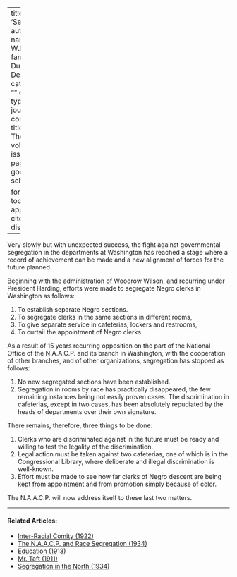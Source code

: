 
---
title: 'Segregation'
author:
  - name:
      given: W.E.B.
      family: Du Bois
date: Dec. 1928
categories: 
  - ""
citation: 
  type: article-journal
  container-title: The Crisis
  volume: 35
  issue: 12
  page: 418
google-scholar: true

format:
  html:
    toc: false
    appendix-cite-as: display
---



Very slowly but with unexpected success, the fight against governmental segregation in the departments at Washington has reached a stage where a record of achievement can be made and a new alignment of forces for the future planned. 

Beginning with the administration of Woodrow Wilson, and recurring under President Harding, efforts were made to segregate Negro clerks in Washington as follows: 

1. To establish separate Negro sections. 
2. To segregate clerks in the same sections in different rooms, 
3. To give separate service in cafeterias, lockers and restrooms, 
4. To curtail the appointment of Negro clerks. 

As a result of 15 years recurring opposition on the part of the National Office of the N.A.A.C.P. and its branch in Washington, with the cooperation of other branches, and of other organizations, segregation has stopped as follows: 

1. No new segregated sections have been established. 
2. Segregation in rooms by race has practically disappeared, the few remaining instances being not easily proven cases. The discrimination in cafeterias, except in two cases, has been absolutely repudiated by the heads of departments over their own signature. 

There remains, therefore, three things to be done: 

1. Clerks who are discriminated against in the future must be ready and willing to test the legality of the discrimination. 
2. Legal action must be taken against two cafeterias, one of which is in the Congressional Library, where deliberate and illegal discrimination is well-known. 
3. Effort must be made to see how far clerks of Negro descent are being kept from appointment and from promotion simply because of color. 

The N.A.A.C.P. will now address itself to these last two matters. 

<!-- Similar articles start here -->
<div  class="clear-wrap"></div>
<hr>
#### Related Articles:

* [Inter-Racial Comity (1922)](/Volumes/22/01/inter-racial_comity.html)
* [The N.A.A.C.P. and Race Segregation (1934)](/Volumes/41/02/naacp_and_race_segregation.html)
* [Education (1913)](/Volumes/06/02/democrats.html)
* [Mr. Taft (1911)](/Volumes/02/06/taft.html)
* [Segregation in the North (1934)](/Volumes/41/04/segregation_in_the_north.html)

<!-- Similar articles end here -->